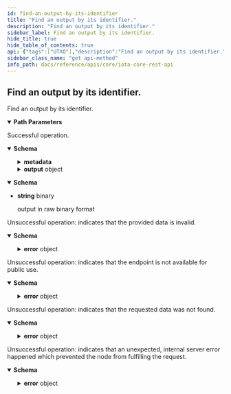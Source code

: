 ```yaml
---
id: find-an-output-by-its-identifier
title: "Find an output by its identifier."
description: "Find an output by its identifier."
sidebar_label: Find an output by its identifier.
hide_title: true
hide_table_of_contents: true
api: {"tags":["UTXO"],"description":"Find an output by its identifier.","parameters":[{"in":"path","name":"outputId","schema":{"type":"string"},"required":true,"description":"Identifier of the output encoded in hex. An output is identified by the concatenation of `transactionId+outputIndex`. Hex-encoded with 0x prefix.","example":"0xfa0de75d225cca2799395e5fc340702fc7eac821d2bdd79911126f131ae097a20100"}],"responses":{"200":{"description":"Successful operation.","content":{"application/json":{"schema":{"description":"Returns an output and its metadata.","properties":{"metadata":{"description":"Metadata of the output.","allOf":[{"description":"Returns metadata about an output.","properties":{"blockId":{"type":"string","description":"The block identifier that references the output. Hex-encoded with 0x prefix."},"transactionId":{"type":"string","description":"The identifier of the transaction. Hex-encoded with 0x prefix."},"outputIndex":{"type":"integer","description":"The index of the output."},"isSpent":{"type":"boolean","description":"Tells if the output is spent or not."},"milestoneIndexSpent":{"type":"integer","description":"The milestone index at which this output was spent."},"milestoneTimestampSpent":{"type":"integer","description":"The milestone timestamp this output was spent."},"transactionIdSpent":{"type":"string","description":"The transaction this output was spent with. Hex-encoded with 0x prefix."},"milestoneIndexBooked":{"type":"integer","description":"The milestone index at which the output was booked."},"milestoneTimestampBooked":{"type":"integer","description":"The milestone unix timestamp at which the output was booked."},"ledgerIndex":{"type":"integer","description":"The current ledger index for which the request was made."}},"required":["blockId","transactionId","outputIndex","isSpent","milestoneIndexBooked","milestoneTimestampBooked","ledgerIndex"]}]},"output":{"description":"The actual output content.","anyOf":[{"description":"Describes a basic output with optional features.","properties":{"type":{"type":"integer","description":"Set to value 3 to denote a Basic Output."},"amount":{"type":"string","description":"The amount of IOTA tokens to deposit with this BasicOutput output. Plain string encoded number."},"nativeTokens":{"type":"array","description":"Native tokens held by the otuput.","items":{"anyOf":[{"description":"A native token and its balance in the output.","properties":{"tokenId":{"type":"string","description":"Hex-encoded identifier with 0x prefix of the native token. Same as foundryId of the controlling foundry."},"amount":{"type":"string","description":"Amount of native tokens (up to uint256). Hex-encoded number with 0x prefix."}},"required":["tokenId","amount"]}]}},"unlockConditions":{"type":"array","description":"Unlock condtions that define how the output an be unlocked in a transaction.","items":{"anyOf":[{"description":"Can be unlocked by unlocking the address.","properties":{"type":{"type":"integer","description":"Set to value 0 to denote an Address Unlock Condition."},"address":{"oneOf":[{"description":"The Ed25519 address.","properties":{"type":{"type":"integer","description":"Set to value 0 to denote an Ed25519 Address."},"pubKeyHash":{"type":"string","description":"The hex-encoded, 0x prefixed BLAKE2b-256 hash of the Ed25519 public key"}},"required":["type","pubKeyHash"]},{"description":"Address of an alias account.","properties":{"type":{"type":"integer","description":"Set to value 8 to denote an Alias Address."},"aliasId":{"type":"string","description":"The hex-encoded, 0x prefixed BLAKE2b-256 hash of the outputId that created the alias."}},"required":["type","aliasId"]},{"description":"Address of an NFT account.","properties":{"type":{"type":"integer","description":"Set to value 16 to denote an NFT Address."},"nftId":{"type":"string","description":"The hex-encoded, 0x prefixed BLAKE2b-256 hash of the outputId that created the NFT."}},"required":["type","nftId"]}]}},"required":["type","address"]},{"description":"Can be unlocked by depositing return amount to return address via an output that only has Address Unlock Condition.","properties":{"type":{"type":"integer","description":"Set to value 1 to denote an Dust Deposit Return Unlock Condition."},"returnAddress":{"oneOf":[{"description":"The Ed25519 address.","properties":{"type":{"type":"integer","description":"Set to value 0 to denote an Ed25519 Address."},"pubKeyHash":{"type":"string","description":"The hex-encoded, 0x prefixed BLAKE2b-256 hash of the Ed25519 public key"}},"required":["type","pubKeyHash"]},{"description":"Address of an alias account.","properties":{"type":{"type":"integer","description":"Set to value 8 to denote an Alias Address."},"aliasId":{"type":"string","description":"The hex-encoded, 0x prefixed BLAKE2b-256 hash of the outputId that created the alias."}},"required":["type","aliasId"]},{"description":"Address of an NFT account.","properties":{"type":{"type":"integer","description":"Set to value 16 to denote an NFT Address."},"nftId":{"type":"string","description":"The hex-encoded, 0x prefixed BLAKE2b-256 hash of the outputId that created the NFT."}},"required":["type","nftId"]}]},"returnAmount":{"type":"string","description":"Amount of IOTA tokens the consuming transaction should deposit to the address defined in Return Address. Plain string encoded number."}},"required":["type","returnAddress","returnAmount"]},{"description":"Can be unlocked if the confirming milestone has a >= Unix Timestamp.","properties":{"type":{"type":"integer","description":"Set to value 2 to denote an Timelock Unlock Condition."},"unixTime":{"type":"integer","description":"Unix time (seconds since Unix epoch) starting from which the output can be consumed.","minimum":0,"exclusiveMinimum":true}},"required":["type","unixTime"]},{"description":"Defines a unix time until which only Address, defined in Address Unlock Condition, is allowed to unlock the output. After the unix time, only Return Address can unlock it.","properties":{"type":{"type":"integer","description":"Set to value 3 to denote an Expiration Unlock Condition."},"returnAddress":{"oneOf":[{"description":"The Ed25519 address.","properties":{"type":{"type":"integer","description":"Set to value 0 to denote an Ed25519 Address."},"pubKeyHash":{"type":"string","description":"The hex-encoded, 0x prefixed BLAKE2b-256 hash of the Ed25519 public key"}},"required":["type","pubKeyHash"]},{"description":"Address of an alias account.","properties":{"type":{"type":"integer","description":"Set to value 8 to denote an Alias Address."},"aliasId":{"type":"string","description":"The hex-encoded, 0x prefixed BLAKE2b-256 hash of the outputId that created the alias."}},"required":["type","aliasId"]},{"description":"Address of an NFT account.","properties":{"type":{"type":"integer","description":"Set to value 16 to denote an NFT Address."},"nftId":{"type":"string","description":"The hex-encoded, 0x prefixed BLAKE2b-256 hash of the outputId that created the NFT."}},"required":["type","nftId"]}]},"unixTime":{"type":"integer","description":"Before this unix time, Address Unlock Condition is allowed to unlock the output, after that only the address defined in Return Address.","minimum":0,"exclusiveMinimum":true}},"required":["type","returnAddress","unixTime"]}]}},"features":{"type":"array","description":"Features that add utility to the output but do not impose unlocking conditions.","items":{"anyOf":[{"description":"Identifies the validated sender of the output.","properties":{"type":{"type":"integer","description":"Set to value 0 to denote a Sender Feature."},"sender":{"oneOf":[{"description":"The Ed25519 address.","properties":{"type":{"type":"integer","description":"Set to value 0 to denote an Ed25519 Address."},"pubKeyHash":{"type":"string","description":"The hex-encoded, 0x prefixed BLAKE2b-256 hash of the Ed25519 public key"}},"required":["type","pubKeyHash"]},{"description":"Address of an alias account.","properties":{"type":{"type":"integer","description":"Set to value 8 to denote an Alias Address."},"aliasId":{"type":"string","description":"The hex-encoded, 0x prefixed BLAKE2b-256 hash of the outputId that created the alias."}},"required":["type","aliasId"]},{"description":"Address of an NFT account.","properties":{"type":{"type":"integer","description":"Set to value 16 to denote an NFT Address."},"nftId":{"type":"string","description":"The hex-encoded, 0x prefixed BLAKE2b-256 hash of the outputId that created the NFT."}},"required":["type","nftId"]}]}},"required":["type","sender"]},{"description":"Defines metadata (arbitrary binary data) that will be stored in the output.","properties":{"type":{"type":"integer","description":"Set to value 2 to denote a Metadata Feature."},"data":{"type":"string","description":"Hex-encoded binary data with 0x prefix."}},"required":["type","data"]},{"description":"Defines an indexation tag to which the output can be indexed by additional node plugins.","properties":{"type":{"type":"integer","description":"Set to value 3 to denote a Tag Feature."},"tag":{"type":"string","description":"Hex-encoded binary indexation tag with 0x prefix."}},"required":["type","tag"]}]}}},"required":["type","amount","unlockConditions"]},{"description":"Describes an alias account in the ledger that can be controlled by the state and governance controllers.","properties":{"type":{"type":"integer","description":"Set to value 4 to denote an Alias Output."},"amount":{"type":"string","description":"The amount of IOTA tokens to deposit with this output. Plain string encoded number."},"nativeTokens":{"type":"array","description":"Native tokens held by the otuput.","items":{"anyOf":[{"description":"A native token and its balance in the output.","properties":{"tokenId":{"type":"string","description":"Hex-encoded identifier with 0x prefix of the native token. Same as foundryId of the controlling foundry."},"amount":{"type":"string","description":"Amount of native tokens (up to uint256). Hex-encoded number with 0x prefix."}},"required":["tokenId","amount"]}]}},"aliasId":{"type":"string","description":"Unique identifier of the alias, which is the BLAKE2b-256 hash of the Output ID that created it. Alias Address = Alias Address Type || Alias ID. Hex-encoded data with 0x prefix."},"stateIndex":{"type":"integer","description":"A counter that must increase by 1 every time the alias is state transitioned."},"stateMetadata":{"type":"string","description":"Hex-encoded metadata with 0x prefix that can only be changed by the state controller."},"foundryCounter":{"type":"integer","description":"A counter that denotes the number of foundries created by this alias account."},"unlockConditions":{"type":"array","description":"Unlock condtions that define how the output an be unlocked in a transaction.","items":{"anyOf":[{"description":"Can be unlocked by unlocking the address.","properties":{"type":{"type":"integer","description":"Set to value 4 to denote an  Sate Controller Address Unlock Condition."},"address":{"oneOf":[{"description":"The Ed25519 address.","properties":{"type":{"type":"integer","description":"Set to value 0 to denote an Ed25519 Address."},"pubKeyHash":{"type":"string","description":"The hex-encoded, 0x prefixed BLAKE2b-256 hash of the Ed25519 public key"}},"required":["type","pubKeyHash"]},{"description":"Address of an alias account.","properties":{"type":{"type":"integer","description":"Set to value 8 to denote an Alias Address."},"aliasId":{"type":"string","description":"The hex-encoded, 0x prefixed BLAKE2b-256 hash of the outputId that created the alias."}},"required":["type","aliasId"]},{"description":"Address of an NFT account.","properties":{"type":{"type":"integer","description":"Set to value 16 to denote an NFT Address."},"nftId":{"type":"string","description":"The hex-encoded, 0x prefixed BLAKE2b-256 hash of the outputId that created the NFT."}},"required":["type","nftId"]}]}},"required":["type","address"]},{"description":"Can be unlocked by unlocking the address.","properties":{"type":{"type":"integer","description":"Set to value 5 to denote an  Governor Address Unlock Condition."},"address":{"oneOf":[{"description":"The Ed25519 address.","properties":{"type":{"type":"integer","description":"Set to value 0 to denote an Ed25519 Address."},"pubKeyHash":{"type":"string","description":"The hex-encoded, 0x prefixed BLAKE2b-256 hash of the Ed25519 public key"}},"required":["type","pubKeyHash"]},{"description":"Address of an alias account.","properties":{"type":{"type":"integer","description":"Set to value 8 to denote an Alias Address."},"aliasId":{"type":"string","description":"The hex-encoded, 0x prefixed BLAKE2b-256 hash of the outputId that created the alias."}},"required":["type","aliasId"]},{"description":"Address of an NFT account.","properties":{"type":{"type":"integer","description":"Set to value 16 to denote an NFT Address."},"nftId":{"type":"string","description":"The hex-encoded, 0x prefixed BLAKE2b-256 hash of the outputId that created the NFT."}},"required":["type","nftId"]}]}},"required":["type","address"]}]}},"features":{"type":"array","description":"Features that add utility to the output but do not impose unlocking conditions.","items":{"anyOf":[{"description":"Identifies the validated sender of the output.","properties":{"type":{"type":"integer","description":"Set to value 0 to denote a Sender Feature."},"sender":{"oneOf":[{"description":"The Ed25519 address.","properties":{"type":{"type":"integer","description":"Set to value 0 to denote an Ed25519 Address."},"pubKeyHash":{"type":"string","description":"The hex-encoded, 0x prefixed BLAKE2b-256 hash of the Ed25519 public key"}},"required":["type","pubKeyHash"]},{"description":"Address of an alias account.","properties":{"type":{"type":"integer","description":"Set to value 8 to denote an Alias Address."},"aliasId":{"type":"string","description":"The hex-encoded, 0x prefixed BLAKE2b-256 hash of the outputId that created the alias."}},"required":["type","aliasId"]},{"description":"Address of an NFT account.","properties":{"type":{"type":"integer","description":"Set to value 16 to denote an NFT Address."},"nftId":{"type":"string","description":"The hex-encoded, 0x prefixed BLAKE2b-256 hash of the outputId that created the NFT."}},"required":["type","nftId"]}]}},"required":["type","sender"]},{"description":"Defines metadata (arbitrary binary data) that will be stored in the output.","properties":{"type":{"type":"integer","description":"Set to value 2 to denote a Metadata Feature."},"data":{"type":"string","description":"Hex-encoded binary data with 0x prefix."}},"required":["type","data"]}]}},"immutableFeatures":{"type":"array","description":"Immutable features that add utility to the output but do not impose unlocking conditions. These features need to be kept in future transitions of the UTXO state machine.","items":{"anyOf":[{"description":"Identifies the validated issuer of the UTXO state machine (alias/NFT).","properties":{"type":{"type":"integer","description":"Set to value 1 to denote an Issuer Feature."},"issuer":{"oneOf":[{"description":"The Ed25519 address.","properties":{"type":{"type":"integer","description":"Set to value 0 to denote an Ed25519 Address."},"pubKeyHash":{"type":"string","description":"The hex-encoded, 0x prefixed BLAKE2b-256 hash of the Ed25519 public key"}},"required":["type","pubKeyHash"]},{"description":"Address of an alias account.","properties":{"type":{"type":"integer","description":"Set to value 8 to denote an Alias Address."},"aliasId":{"type":"string","description":"The hex-encoded, 0x prefixed BLAKE2b-256 hash of the outputId that created the alias."}},"required":["type","aliasId"]},{"description":"Address of an NFT account.","properties":{"type":{"type":"integer","description":"Set to value 16 to denote an NFT Address."},"nftId":{"type":"string","description":"The hex-encoded, 0x prefixed BLAKE2b-256 hash of the outputId that created the NFT."}},"required":["type","nftId"]}]}},"required":["type","issuer"]},{"description":"Defines metadata (arbitrary binary data) that will be stored in the output.","properties":{"type":{"type":"integer","description":"Set to value 2 to denote a Metadata Feature."},"data":{"type":"string","description":"Hex-encoded binary data with 0x prefix."}},"required":["type","data"]}]}}},"required":["type","amount","aliasId","stateIndex","foundryCounter","unlockConditions"]},{"description":"Describes a foundry output that is controlled by an alias.","properties":{"type":{"type":"integer","description":"Set to value5 to denote a Foundry Output."},"amount":{"type":"string","description":"The amount of IOTA tokens to deposit with this output. Plain string encoded number."},"nativeTokens":{"type":"array","description":"Native tokens held by the otuput.","items":{"anyOf":[{"description":"A native token and its balance in the output.","properties":{"tokenId":{"type":"string","description":"Hex-encoded identifier with 0x prefix of the native token. Same as foundryId of the controlling foundry."},"amount":{"type":"string","description":"Amount of native tokens (up to uint256). Hex-encoded number with 0x prefix."}},"required":["tokenId","amount"]}]}},"serialNumber":{"type":"integer","description":"The serial number of the foundry with respect to the controlling alias."},"tokenScheme":{"type":"array","description":"Defines the supply control scheme of the tokens controlled by the foundry.","items":{"oneOf":[{"description":"Defines the simple supply control scheme of native tokens. Tokens can be minted by the foundry without additional restrictions as long as maximum supply is requested and circulating supply is not negative.","properties":{"type":{"type":"integer","description":"Set to value 0 to denote an Simple Token Scheme."},"mintedTokens":{"type":"string","description":"Minted tokens controlled by this foundry. Hex-encoded number with 0x prefix."},"meltedTokens":{"type":"string","description":"Melted tokens controlled by this foundry. Hex-encoded number with 0x prefix."},"maxSupply":{"type":"string","description":"Maximum supply of tokens controlled by this foundry. Hex-encoded number with 0x prefix."}},"required":["type","mintedTokens","meltedTokens","maxSupply"]}]}},"unlockConditions":{"type":"array","description":"Unlock condtions that define how the output an be unlocked in a transaction.","items":{"anyOf":[{"description":"Can be unlocked by unlocking the permanent alias address. The unlock condition has to be kept in future state transitions of the UTXO state machine.","properties":{"type":{"type":"integer","description":"Set to value 6 to denote an Immutable Alias Address Unlock Condition."},"address":{"oneOf":[{"description":"Address of an alias account.","properties":{"type":{"type":"integer","description":"Set to value 8 to denote an Alias Address."},"aliasId":{"type":"string","description":"The hex-encoded, 0x prefixed BLAKE2b-256 hash of the outputId that created the alias."}},"required":["type","aliasId"]}]}},"required":["type","address"]}]}},"features":{"type":"array","description":"Features that add utility to the output but do not impose unlocking conditions.","items":{"anyOf":[{"description":"Defines metadata (arbitrary binary data) that will be stored in the output.","properties":{"type":{"type":"integer","description":"Set to value 2 to denote a Metadata Feature."},"data":{"type":"string","description":"Hex-encoded binary data with 0x prefix."}},"required":["type","data"]}]}},"immutableFeatures":{"type":"array","description":"Immutable features that add utility to the output but do not impose unlocking conditions. These features need to be kept in future transitions of the UTXO state machine.","items":{"anyOf":[{"description":"Defines metadata (arbitrary binary data) that will be stored in the output.","properties":{"type":{"type":"integer","description":"Set to value 2 to denote a Metadata Feature."},"data":{"type":"string","description":"Hex-encoded binary data with 0x prefix."}},"required":["type","data"]}]}}},"required":["type","amount","serialNumber","tokenScheme","unlockConditions"]},{"description":"escribes an NFT output, a globally unique token with metadata attached.","properties":{"type":{"type":"integer","description":"Set to value 6 to denote a NFT Output."},"amount":{"type":"string","description":"The amount of IOTA tokens to deposit with this output. Plain string encoded number."},"nativeTokens":{"type":"array","description":"Native tokens held by the otuput.","items":{"anyOf":[{"description":"A native token and its balance in the output.","properties":{"tokenId":{"type":"string","description":"Hex-encoded identifier with 0x prefix of the native token. Same as foundryId of the controlling foundry."},"amount":{"type":"string","description":"Amount of native tokens (up to uint256). Hex-encoded number with 0x prefix."}},"required":["tokenId","amount"]}]}},"nftId":{"type":"string","description":"Unique identifier of the NFT, which is the BLAKE2b-256 hash of the Output ID that created it. NFT Address = NFT Address Type || NFT ID. Hex-encoded data with 0x prefix."},"unlockConditions":{"type":"array","description":"Unlock condtions that define how the output an be unlocked in a transaction.","items":{"anyOf":[{"description":"Can be unlocked by unlocking the address.","properties":{"type":{"type":"integer","description":"Set to value 0 to denote an Address Unlock Condition."},"address":{"oneOf":[{"description":"The Ed25519 address.","properties":{"type":{"type":"integer","description":"Set to value 0 to denote an Ed25519 Address."},"pubKeyHash":{"type":"string","description":"The hex-encoded, 0x prefixed BLAKE2b-256 hash of the Ed25519 public key"}},"required":["type","pubKeyHash"]},{"description":"Address of an alias account.","properties":{"type":{"type":"integer","description":"Set to value 8 to denote an Alias Address."},"aliasId":{"type":"string","description":"The hex-encoded, 0x prefixed BLAKE2b-256 hash of the outputId that created the alias."}},"required":["type","aliasId"]},{"description":"Address of an NFT account.","properties":{"type":{"type":"integer","description":"Set to value 16 to denote an NFT Address."},"nftId":{"type":"string","description":"The hex-encoded, 0x prefixed BLAKE2b-256 hash of the outputId that created the NFT."}},"required":["type","nftId"]}]}},"required":["type","address"]},{"description":"Can be unlocked by depositing return amount to return address via an output that only has Address Unlock Condition.","properties":{"type":{"type":"integer","description":"Set to value 1 to denote an Dust Deposit Return Unlock Condition."},"returnAddress":{"oneOf":[{"description":"The Ed25519 address.","properties":{"type":{"type":"integer","description":"Set to value 0 to denote an Ed25519 Address."},"pubKeyHash":{"type":"string","description":"The hex-encoded, 0x prefixed BLAKE2b-256 hash of the Ed25519 public key"}},"required":["type","pubKeyHash"]},{"description":"Address of an alias account.","properties":{"type":{"type":"integer","description":"Set to value 8 to denote an Alias Address."},"aliasId":{"type":"string","description":"The hex-encoded, 0x prefixed BLAKE2b-256 hash of the outputId that created the alias."}},"required":["type","aliasId"]},{"description":"Address of an NFT account.","properties":{"type":{"type":"integer","description":"Set to value 16 to denote an NFT Address."},"nftId":{"type":"string","description":"The hex-encoded, 0x prefixed BLAKE2b-256 hash of the outputId that created the NFT."}},"required":["type","nftId"]}]},"returnAmount":{"type":"string","description":"Amount of IOTA tokens the consuming transaction should deposit to the address defined in Return Address. Plain string encoded number."}},"required":["type","returnAddress","returnAmount"]},{"description":"Can be unlocked if the confirming milestone has a >= Unix Timestamp.","properties":{"type":{"type":"integer","description":"Set to value 2 to denote an Timelock Unlock Condition."},"unixTime":{"type":"integer","description":"Unix time (seconds since Unix epoch) starting from which the output can be consumed.","minimum":0,"exclusiveMinimum":true}},"required":["type","unixTime"]},{"description":"Defines a unix time until which only Address, defined in Address Unlock Condition, is allowed to unlock the output. After the unix time, only Return Address can unlock it.","properties":{"type":{"type":"integer","description":"Set to value 3 to denote an Expiration Unlock Condition."},"returnAddress":{"oneOf":[{"description":"The Ed25519 address.","properties":{"type":{"type":"integer","description":"Set to value 0 to denote an Ed25519 Address."},"pubKeyHash":{"type":"string","description":"The hex-encoded, 0x prefixed BLAKE2b-256 hash of the Ed25519 public key"}},"required":["type","pubKeyHash"]},{"description":"Address of an alias account.","properties":{"type":{"type":"integer","description":"Set to value 8 to denote an Alias Address."},"aliasId":{"type":"string","description":"The hex-encoded, 0x prefixed BLAKE2b-256 hash of the outputId that created the alias."}},"required":["type","aliasId"]},{"description":"Address of an NFT account.","properties":{"type":{"type":"integer","description":"Set to value 16 to denote an NFT Address."},"nftId":{"type":"string","description":"The hex-encoded, 0x prefixed BLAKE2b-256 hash of the outputId that created the NFT."}},"required":["type","nftId"]}]},"unixTime":{"type":"integer","description":"Before this unix time, Address Unlock Condition is allowed to unlock the output, after that only the address defined in Return Address.","minimum":0,"exclusiveMinimum":true}},"required":["type","returnAddress","unixTime"]}]}},"features":{"type":"array","description":"Features that add utility to the output but do not impose unlocking conditions.","items":{"anyOf":[{"description":"Identifies the validated sender of the output.","properties":{"type":{"type":"integer","description":"Set to value 0 to denote a Sender Feature."},"sender":{"oneOf":[{"description":"The Ed25519 address.","properties":{"type":{"type":"integer","description":"Set to value 0 to denote an Ed25519 Address."},"pubKeyHash":{"type":"string","description":"The hex-encoded, 0x prefixed BLAKE2b-256 hash of the Ed25519 public key"}},"required":["type","pubKeyHash"]},{"description":"Address of an alias account.","properties":{"type":{"type":"integer","description":"Set to value 8 to denote an Alias Address."},"aliasId":{"type":"string","description":"The hex-encoded, 0x prefixed BLAKE2b-256 hash of the outputId that created the alias."}},"required":["type","aliasId"]},{"description":"Address of an NFT account.","properties":{"type":{"type":"integer","description":"Set to value 16 to denote an NFT Address."},"nftId":{"type":"string","description":"The hex-encoded, 0x prefixed BLAKE2b-256 hash of the outputId that created the NFT."}},"required":["type","nftId"]}]}},"required":["type","sender"]},{"description":"Identifies the validated issuer of the UTXO state machine (alias/NFT).","properties":{"type":{"type":"integer","description":"Set to value 1 to denote an Issuer Feature."},"issuer":{"oneOf":[{"description":"The Ed25519 address.","properties":{"type":{"type":"integer","description":"Set to value 0 to denote an Ed25519 Address."},"pubKeyHash":{"type":"string","description":"The hex-encoded, 0x prefixed BLAKE2b-256 hash of the Ed25519 public key"}},"required":["type","pubKeyHash"]},{"description":"Address of an alias account.","properties":{"type":{"type":"integer","description":"Set to value 8 to denote an Alias Address."},"aliasId":{"type":"string","description":"The hex-encoded, 0x prefixed BLAKE2b-256 hash of the outputId that created the alias."}},"required":["type","aliasId"]},{"description":"Address of an NFT account.","properties":{"type":{"type":"integer","description":"Set to value 16 to denote an NFT Address."},"nftId":{"type":"string","description":"The hex-encoded, 0x prefixed BLAKE2b-256 hash of the outputId that created the NFT."}},"required":["type","nftId"]}]}},"required":["type","issuer"]},{"description":"Defines metadata (arbitrary binary data) that will be stored in the output.","properties":{"type":{"type":"integer","description":"Set to value 2 to denote a Metadata Feature."},"data":{"type":"string","description":"Hex-encoded binary data with 0x prefix."}},"required":["type","data"]},{"description":"Defines an indexation tag to which the output can be indexed by additional node plugins.","properties":{"type":{"type":"integer","description":"Set to value 3 to denote a Tag Feature."},"tag":{"type":"string","description":"Hex-encoded binary indexation tag with 0x prefix."}},"required":["type","tag"]}]}},"immutableFeatures":{"type":"array","description":"Immutable features that add utility to the output but do not impose unlocking conditions. These features need to be kept in future transitions of the UTXO state machine.","items":{"anyOf":[{"description":"Identifies the validated issuer of the UTXO state machine (alias/NFT).","properties":{"type":{"type":"integer","description":"Set to value 1 to denote an Issuer Feature."},"issuer":{"oneOf":[{"description":"The Ed25519 address.","properties":{"type":{"type":"integer","description":"Set to value 0 to denote an Ed25519 Address."},"pubKeyHash":{"type":"string","description":"The hex-encoded, 0x prefixed BLAKE2b-256 hash of the Ed25519 public key"}},"required":["type","pubKeyHash"]},{"description":"Address of an alias account.","properties":{"type":{"type":"integer","description":"Set to value 8 to denote an Alias Address."},"aliasId":{"type":"string","description":"The hex-encoded, 0x prefixed BLAKE2b-256 hash of the outputId that created the alias."}},"required":["type","aliasId"]},{"description":"Address of an NFT account.","properties":{"type":{"type":"integer","description":"Set to value 16 to denote an NFT Address."},"nftId":{"type":"string","description":"The hex-encoded, 0x prefixed BLAKE2b-256 hash of the outputId that created the NFT."}},"required":["type","nftId"]}]}},"required":["type","issuer"]},{"description":"Defines metadata (arbitrary binary data) that will be stored in the output.","properties":{"type":{"type":"integer","description":"Set to value 2 to denote a Metadata Feature."},"data":{"type":"string","description":"Hex-encoded binary data with 0x prefix."}},"required":["type","data"]}]}}},"required":["type","amount","nftId","unlockConditions"]}]}},"required":["metadata","output"]},"examples":{"unspent":{"value":{"metadata":{"blockId":"0x9cd745ef6800c8e8c80b09174ee4b250b3c43dfa62d7c6a4e61f848febf731a0","transactionId":"0x1ee46e19f4219ee65afc10227d0ca22753f76ef32d1e922e5cbe3fbc9b5a5298","outputIndex":1,"isSpent":false,"milestoneIndexBooked":1234567,"milestoneTimestampBooked":1643207146,"ledgerIndex":946704},"output":{"type":3,"amount":"1000","unlockConditions":[{"type":0,"address":{"type":0,"pubKeyHash":"0x8eaf87ac1f52eb05f2c7c0c15502df990a228838dc37bd18de9503d69afd257d"}}]}}},"spent":{"value":{"metadata":{"blockId":"0x9cd745ef6800c8e8c80b09174ee4b250b3c43dfa62d7c6a4e61f848febf731a0","transactionId":"0xfa0de75d225cca2799395e5fc340702fc7eac821d2bdd79911126f131ae097a2","outputIndex":1,"isSpent":true,"milestoneIndexSpent":1234570,"milestoneTimestampSpent":1643207176,"transactionIdSpent":"0xaf7579fb57746219561072c2cc0e4d0fbb8d493d075bd21bf25ae81a450c11ef","milestoneIndexBooked":1234567,"milestoneTimestampBooked":1643207146,"ledgerIndex":946704},"output":{"type":3,"amount":"1000","unlockConditions":[{"type":0,"address":{"type":0,"pubKeyHash":"0x8eaf87ac1f52eb05f2c7c0c15502df990a228838dc37bd18de9503d69afd257d"}}]}}}}},"application/vnd.iota.serializer-v1":{"schema":{"type":"string","format":"binary","description":"output in raw binary format","example":"0440420f00000000000004056b0c542e18ac5f44a1c13c5922564b7accba030000000000010000000204007ffec9e1233204d9c6dce6812b1539ee96af691ca2e4d9065daa85907d33e5d305007ffec9e1233204d9c6dce6812b1539ee96af691ca2e4d9065daa85907d33e5d30200007ffec9e1233204d9c6dce6812b1539ee96af691ca2e4d9065daa85907d33e5d30203000102030101007ffec9e1233204d9c6dce6812b1539ee96af691ca2e4d9065daa85907d33e5d3"}}}},"400":{"description":"Unsuccessful operation: indicates that the provided data is invalid.","content":{"application/json":{"schema":{"description":"Indicates that the request was bad.","allOf":[{"description":"The error format.","properties":{"error":{"type":"object","properties":{"code":{"type":"string","description":"The application error code."},"message":{"type":"string","description":"The error reason."}},"required":["code","message"]}},"required":["error"]}],"example":{"error":{"code":400,"message":"invalid data provided"}}}}}},"403":{"description":"Unsuccessful operation: indicates that the endpoint is not available for public use.","content":{"application/json":{"schema":{"description":"Indicates that this endpoint is not available for public use.","allOf":[{"description":"The error format.","properties":{"error":{"type":"object","properties":{"code":{"type":"string","description":"The application error code."},"message":{"type":"string","description":"The error reason."}},"required":["code","message"]}},"required":["error"]}],"example":{"error":{"code":403,"message":"not available for public use"}}}}}},"404":{"description":"Unsuccessful operation: indicates that the requested data was not found.","content":{"application/json":{"schema":{"description":"Indicates that the data was not found.","allOf":[{"description":"The error format.","properties":{"error":{"type":"object","properties":{"code":{"type":"string","description":"The application error code."},"message":{"type":"string","description":"The error reason."}},"required":["code","message"]}},"required":["error"]}],"example":{"error":{"code":404,"message":"could not find data"}}}}}},"500":{"description":"Unsuccessful operation: indicates that an unexpected, internal server error happened which prevented the node from fulfilling the request.","content":{"application/json":{"schema":{"description":"Indicates that the server encountered an unexpected condition, which prevented it from fulfilling the request by the client.","allOf":[{"description":"The error format.","properties":{"error":{"type":"object","properties":{"code":{"type":"string","description":"The application error code."},"message":{"type":"string","description":"The error reason."}},"required":["code","message"]}},"required":["error"]}],"example":{"error":{"code":500,"message":"internal server error"}}}}}}},"method":"get","path":"/api/core/v2/outputs/{outputId}","servers":[{"url":"http://127.0.0.1:14265"}],"info":{"title":"IOTA CORE REST API","description":"This document specifies the REST API for IOTA CORE node software.","contact":{"email":"contact@iota.org"},"license":{"name":"Apache 2.0","url":"http://www.apache.org/licenses/LICENSE-2.0.html"},"version":"2.0.0"},"postman":{"name":"Find an output by its identifier.","description":{"content":"Find an output by its identifier.","type":"text/plain"},"url":{"path":["api","core","v2","outputs",":outputId"],"host":["{{baseUrl}}"],"query":[],"variable":[{"disabled":false,"description":{"content":"(Required) Identifier of the output encoded in hex. An output is identified by the concatenation of `transactionId+outputIndex`. Hex-encoded with 0x prefix.","type":"text/plain"},"type":"any","value":"","key":"outputId"}]},"header":[{"key":"Accept","value":"application/json"}],"method":"GET"}}
sidebar_class_name: "get api-method"
info_path: docs/reference/apis/core/iota-core-rest-api
---
```



## Find an output by its identifier.



Find an output by its identifier.

<details style={{"marginBottom":"1rem"}} data-collapsed={false} open={true}><summary style={{}}><strong>Path Parameters</strong></summary><div><ul><ParamsItem className={"paramsItem"} param={{"in":"path","name":"outputId","schema":{"type":"string"},"required":true,"description":"Identifier of the output encoded in hex. An output is identified by the concatenation of `transactionId+outputIndex`. Hex-encoded with 0x prefix.","example":"0xfa0de75d225cca2799395e5fc340702fc7eac821d2bdd79911126f131ae097a20100"}}></ParamsItem></ul></div></details><div><ApiTabs><TabItem label={"200"} value={"200"}><div>

Successful operation.

</div><div><MimeTabs groupId={"mime-type"}><TabItem label={"application/json"} value={"application/json"}><SchemaTabs groupId={"schema-tabs"}><TabItem label={"Schema"} value={"Schema"}><details style={{}} data-collapsed={false} open={true}><summary style={{"textAlign":"left"}}><strong>Schema</strong></summary><div style={{"textAlign":"left","marginLeft":"1rem"}}></div><ul style={{"marginLeft":"1rem"}}><SchemaItem collapsible={true} className={"schemaItem"}><details style={{}}><summary style={{}}><strong>metadata</strong><span style={{"opacity":"0.6"}}> </span></summary><div style={{"marginLeft":"1rem"}}><div style={{"marginTop":".5rem","marginBottom":".5rem"}}>

Returns metadata about an output.

</div><SchemaItem collapsible={false} name={"blockId"} required={false} schemaDescription={"The block identifier that references the output. Hex-encoded with 0x prefix."} schemaName={"string"} qualifierMessage={undefined} defaultValue={undefined}></SchemaItem><SchemaItem collapsible={false} name={"transactionId"} required={false} schemaDescription={"The identifier of the transaction. Hex-encoded with 0x prefix."} schemaName={"string"} qualifierMessage={undefined} defaultValue={undefined}></SchemaItem><SchemaItem collapsible={false} name={"outputIndex"} required={false} schemaDescription={"The index of the output."} schemaName={"integer"} qualifierMessage={undefined} defaultValue={undefined}></SchemaItem><SchemaItem collapsible={false} name={"isSpent"} required={false} schemaDescription={"Tells if the output is spent or not."} schemaName={"boolean"} qualifierMessage={undefined} defaultValue={undefined}></SchemaItem><SchemaItem collapsible={false} name={"milestoneIndexSpent"} required={false} schemaDescription={"The milestone index at which this output was spent."} schemaName={"integer"} qualifierMessage={undefined} defaultValue={undefined}></SchemaItem><SchemaItem collapsible={false} name={"milestoneTimestampSpent"} required={false} schemaDescription={"The milestone timestamp this output was spent."} schemaName={"integer"} qualifierMessage={undefined} defaultValue={undefined}></SchemaItem><SchemaItem collapsible={false} name={"transactionIdSpent"} required={false} schemaDescription={"The transaction this output was spent with. Hex-encoded with 0x prefix."} schemaName={"string"} qualifierMessage={undefined} defaultValue={undefined}></SchemaItem><SchemaItem collapsible={false} name={"milestoneIndexBooked"} required={false} schemaDescription={"The milestone index at which the output was booked."} schemaName={"integer"} qualifierMessage={undefined} defaultValue={undefined}></SchemaItem><SchemaItem collapsible={false} name={"milestoneTimestampBooked"} required={false} schemaDescription={"The milestone unix timestamp at which the output was booked."} schemaName={"integer"} qualifierMessage={undefined} defaultValue={undefined}></SchemaItem><SchemaItem collapsible={false} name={"ledgerIndex"} required={false} schemaDescription={"The current ledger index for which the request was made."} schemaName={"integer"} qualifierMessage={undefined} defaultValue={undefined}></SchemaItem></div></details></SchemaItem><SchemaItem collapsible={true} className={"schemaItem"}><details style={{}}><summary style={{}}><strong>output</strong><span style={{"opacity":"0.6"}}> object</span></summary><div style={{"marginLeft":"1rem"}}><div style={{"marginTop":".5rem","marginBottom":".5rem"}}>

The actual output content.

</div><div><div><span className={"badge badge--info"}>anyOf</span><SchemaTabs><TabItem label={"MOD1"} value={"0-item-properties"}><SchemaItem collapsible={false} name={"type"} required={false} schemaDescription={"Set to value 3 to denote a Basic Output."} schemaName={"integer"} qualifierMessage={undefined} defaultValue={undefined}></SchemaItem><SchemaItem collapsible={false} name={"amount"} required={false} schemaDescription={"The amount of IOTA tokens to deposit with this BasicOutput output. Plain string encoded number."} schemaName={"string"} qualifierMessage={undefined} defaultValue={undefined}></SchemaItem><SchemaItem collapsible={false} name={"nativeTokens"} required={false} schemaDescription={"Native tokens held by the otuput."} schemaName={"object[]"} qualifierMessage={undefined} defaultValue={undefined}></SchemaItem><SchemaItem collapsible={false} name={"unlockConditions"} required={false} schemaDescription={"Unlock condtions that define how the output an be unlocked in a transaction."} schemaName={"object[]"} qualifierMessage={undefined} defaultValue={undefined}></SchemaItem><SchemaItem collapsible={false} name={"features"} required={false} schemaDescription={"Features that add utility to the output but do not impose unlocking conditions."} schemaName={"object[]"} qualifierMessage={undefined} defaultValue={undefined}></SchemaItem></TabItem><TabItem label={"MOD2"} value={"1-item-properties"}><SchemaItem collapsible={false} name={"type"} required={false} schemaDescription={"Set to value 4 to denote an Alias Output."} schemaName={"integer"} qualifierMessage={undefined} defaultValue={undefined}></SchemaItem><SchemaItem collapsible={false} name={"amount"} required={false} schemaDescription={"The amount of IOTA tokens to deposit with this output. Plain string encoded number."} schemaName={"string"} qualifierMessage={undefined} defaultValue={undefined}></SchemaItem><SchemaItem collapsible={false} name={"nativeTokens"} required={false} schemaDescription={"Native tokens held by the otuput."} schemaName={"object[]"} qualifierMessage={undefined} defaultValue={undefined}></SchemaItem><SchemaItem collapsible={false} name={"aliasId"} required={false} schemaDescription={"Unique identifier of the alias, which is the BLAKE2b-256 hash of the Output ID that created it. Alias Address = Alias Address Type || Alias ID. Hex-encoded data with 0x prefix."} schemaName={"string"} qualifierMessage={undefined} defaultValue={undefined}></SchemaItem><SchemaItem collapsible={false} name={"stateIndex"} required={false} schemaDescription={"A counter that must increase by 1 every time the alias is state transitioned."} schemaName={"integer"} qualifierMessage={undefined} defaultValue={undefined}></SchemaItem><SchemaItem collapsible={false} name={"stateMetadata"} required={false} schemaDescription={"Hex-encoded metadata with 0x prefix that can only be changed by the state controller."} schemaName={"string"} qualifierMessage={undefined} defaultValue={undefined}></SchemaItem><SchemaItem collapsible={false} name={"foundryCounter"} required={false} schemaDescription={"A counter that denotes the number of foundries created by this alias account."} schemaName={"integer"} qualifierMessage={undefined} defaultValue={undefined}></SchemaItem><SchemaItem collapsible={false} name={"unlockConditions"} required={false} schemaDescription={"Unlock condtions that define how the output an be unlocked in a transaction."} schemaName={"object[]"} qualifierMessage={undefined} defaultValue={undefined}></SchemaItem><SchemaItem collapsible={false} name={"features"} required={false} schemaDescription={"Features that add utility to the output but do not impose unlocking conditions."} schemaName={"object[]"} qualifierMessage={undefined} defaultValue={undefined}></SchemaItem><SchemaItem collapsible={false} name={"immutableFeatures"} required={false} schemaDescription={"Immutable features that add utility to the output but do not impose unlocking conditions. These features need to be kept in future transitions of the UTXO state machine."} schemaName={"object[]"} qualifierMessage={undefined} defaultValue={undefined}></SchemaItem></TabItem><TabItem label={"MOD3"} value={"2-item-properties"}><SchemaItem collapsible={false} name={"type"} required={false} schemaDescription={"Set to value5 to denote a Foundry Output."} schemaName={"integer"} qualifierMessage={undefined} defaultValue={undefined}></SchemaItem><SchemaItem collapsible={false} name={"amount"} required={false} schemaDescription={"The amount of IOTA tokens to deposit with this output. Plain string encoded number."} schemaName={"string"} qualifierMessage={undefined} defaultValue={undefined}></SchemaItem><SchemaItem collapsible={false} name={"nativeTokens"} required={false} schemaDescription={"Native tokens held by the otuput."} schemaName={"object[]"} qualifierMessage={undefined} defaultValue={undefined}></SchemaItem><SchemaItem collapsible={false} name={"serialNumber"} required={false} schemaDescription={"The serial number of the foundry with respect to the controlling alias."} schemaName={"integer"} qualifierMessage={undefined} defaultValue={undefined}></SchemaItem><SchemaItem collapsible={false} name={"tokenScheme"} required={false} schemaDescription={"Defines the supply control scheme of the tokens controlled by the foundry."} schemaName={"object[]"} qualifierMessage={undefined} defaultValue={undefined}></SchemaItem><SchemaItem collapsible={false} name={"unlockConditions"} required={false} schemaDescription={"Unlock condtions that define how the output an be unlocked in a transaction."} schemaName={"object[]"} qualifierMessage={undefined} defaultValue={undefined}></SchemaItem><SchemaItem collapsible={false} name={"features"} required={false} schemaDescription={"Features that add utility to the output but do not impose unlocking conditions."} schemaName={"object[]"} qualifierMessage={undefined} defaultValue={undefined}></SchemaItem><SchemaItem collapsible={false} name={"immutableFeatures"} required={false} schemaDescription={"Immutable features that add utility to the output but do not impose unlocking conditions. These features need to be kept in future transitions of the UTXO state machine."} schemaName={"object[]"} qualifierMessage={undefined} defaultValue={undefined}></SchemaItem></TabItem><TabItem label={"MOD4"} value={"3-item-properties"}><SchemaItem collapsible={false} name={"type"} required={false} schemaDescription={"Set to value 6 to denote a NFT Output."} schemaName={"integer"} qualifierMessage={undefined} defaultValue={undefined}></SchemaItem><SchemaItem collapsible={false} name={"amount"} required={false} schemaDescription={"The amount of IOTA tokens to deposit with this output. Plain string encoded number."} schemaName={"string"} qualifierMessage={undefined} defaultValue={undefined}></SchemaItem><SchemaItem collapsible={false} name={"nativeTokens"} required={false} schemaDescription={"Native tokens held by the otuput."} schemaName={"object[]"} qualifierMessage={undefined} defaultValue={undefined}></SchemaItem><SchemaItem collapsible={false} name={"nftId"} required={false} schemaDescription={"Unique identifier of the NFT, which is the BLAKE2b-256 hash of the Output ID that created it. NFT Address = NFT Address Type || NFT ID. Hex-encoded data with 0x prefix."} schemaName={"string"} qualifierMessage={undefined} defaultValue={undefined}></SchemaItem><SchemaItem collapsible={false} name={"unlockConditions"} required={false} schemaDescription={"Unlock condtions that define how the output an be unlocked in a transaction."} schemaName={"object[]"} qualifierMessage={undefined} defaultValue={undefined}></SchemaItem><SchemaItem collapsible={false} name={"features"} required={false} schemaDescription={"Features that add utility to the output but do not impose unlocking conditions."} schemaName={"object[]"} qualifierMessage={undefined} defaultValue={undefined}></SchemaItem><SchemaItem collapsible={false} name={"immutableFeatures"} required={false} schemaDescription={"Immutable features that add utility to the output but do not impose unlocking conditions. These features need to be kept in future transitions of the UTXO state machine."} schemaName={"object[]"} qualifierMessage={undefined} defaultValue={undefined}></SchemaItem></TabItem></SchemaTabs></div></div></div></details></SchemaItem></ul></details></TabItem><TabItem label={"Example (from schema)"} value={"Example (from schema)"}><ResponseSamples responseExample={"{\n  \"metadata\": {\n    \"blockId\": \"string\",\n    \"transactionId\": \"string\",\n    \"outputIndex\": 0,\n    \"isSpent\": true,\n    \"milestoneIndexSpent\": 0,\n    \"milestoneTimestampSpent\": 0,\n    \"transactionIdSpent\": \"string\",\n    \"milestoneIndexBooked\": 0,\n    \"milestoneTimestampBooked\": 0,\n    \"ledgerIndex\": 0\n  },\n  \"output\": {\n    \"type\": 0,\n    \"amount\": \"string\",\n    \"nativeTokens\": [\n      {\n        \"tokenId\": \"string\",\n        \"amount\": \"string\"\n      }\n    ],\n    \"unlockConditions\": [\n      {\n        \"type\": 0,\n        \"address\": {\n          \"type\": 0,\n          \"pubKeyHash\": \"string\"\n        }\n      },\n      {\n        \"type\": 0,\n        \"returnAddress\": {\n          \"type\": 0,\n          \"pubKeyHash\": \"string\"\n        },\n        \"returnAmount\": \"string\"\n      },\n      {\n        \"type\": 0,\n        \"unixTime\": 0\n      },\n      {\n        \"type\": 0,\n        \"returnAddress\": {\n          \"type\": 0,\n          \"pubKeyHash\": \"string\"\n        },\n        \"unixTime\": 0\n      }\n    ],\n    \"features\": [\n      {\n        \"type\": 0,\n        \"sender\": {\n          \"type\": 0,\n          \"pubKeyHash\": \"string\"\n        }\n      },\n      {\n        \"type\": 0,\n        \"data\": \"string\"\n      },\n      {\n        \"type\": 0,\n        \"tag\": \"string\"\n      }\n    ]\n  }\n}"} language={"json"}></ResponseSamples></TabItem><TabItem label={"Unspent"} value={"Unspent"}><ResponseSamples responseExample={"{\n  \"metadata\": {\n    \"blockId\": \"0x9cd745ef6800c8e8c80b09174ee4b250b3c43dfa62d7c6a4e61f848febf731a0\",\n    \"transactionId\": \"0x1ee46e19f4219ee65afc10227d0ca22753f76ef32d1e922e5cbe3fbc9b5a5298\",\n    \"outputIndex\": 1,\n    \"isSpent\": false,\n    \"milestoneIndexBooked\": 1234567,\n    \"milestoneTimestampBooked\": 1643207146,\n    \"ledgerIndex\": 946704\n  },\n  \"output\": {\n    \"type\": 3,\n    \"amount\": \"1000\",\n    \"unlockConditions\": [\n      {\n        \"type\": 0,\n        \"address\": {\n          \"type\": 0,\n          \"pubKeyHash\": \"0x8eaf87ac1f52eb05f2c7c0c15502df990a228838dc37bd18de9503d69afd257d\"\n        }\n      }\n    ]\n  }\n}"} language={"json"}></ResponseSamples></TabItem><TabItem label={"Spent"} value={"Spent"}><ResponseSamples responseExample={"{\n  \"metadata\": {\n    \"blockId\": \"0x9cd745ef6800c8e8c80b09174ee4b250b3c43dfa62d7c6a4e61f848febf731a0\",\n    \"transactionId\": \"0xfa0de75d225cca2799395e5fc340702fc7eac821d2bdd79911126f131ae097a2\",\n    \"outputIndex\": 1,\n    \"isSpent\": true,\n    \"milestoneIndexSpent\": 1234570,\n    \"milestoneTimestampSpent\": 1643207176,\n    \"transactionIdSpent\": \"0xaf7579fb57746219561072c2cc0e4d0fbb8d493d075bd21bf25ae81a450c11ef\",\n    \"milestoneIndexBooked\": 1234567,\n    \"milestoneTimestampBooked\": 1643207146,\n    \"ledgerIndex\": 946704\n  },\n  \"output\": {\n    \"type\": 3,\n    \"amount\": \"1000\",\n    \"unlockConditions\": [\n      {\n        \"type\": 0,\n        \"address\": {\n          \"type\": 0,\n          \"pubKeyHash\": \"0x8eaf87ac1f52eb05f2c7c0c15502df990a228838dc37bd18de9503d69afd257d\"\n        }\n      }\n    ]\n  }\n}"} language={"json"}></ResponseSamples></TabItem></SchemaTabs></TabItem><TabItem label={"application/vnd.iota.serializer-v1"} value={"application/vnd.iota.serializer-v1"}><SchemaTabs groupId={"schema-tabs"}><TabItem label={"Schema"} value={"Schema"}><details style={{}} data-collapsed={false} open={true}><summary style={{"textAlign":"left"}}><strong>Schema</strong></summary><div style={{"textAlign":"left","marginLeft":"1rem"}}></div><ul style={{"marginLeft":"1rem"}}><li><div><strong>string</strong><span style={{"opacity":"0.6"}}> binary</span><div style={{"marginTop":"var(--ifm-table-cell-padding)"}}>

output in raw binary format

</div></div></li></ul></details></TabItem></SchemaTabs></TabItem></MimeTabs></div></TabItem><TabItem label={"400"} value={"400"}><div>

Unsuccessful operation: indicates that the provided data is invalid.

</div><div><MimeTabs groupId={"mime-type"}><TabItem label={"application/json"} value={"application/json"}><SchemaTabs groupId={"schema-tabs"}><TabItem label={"Schema"} value={"Schema"}><details style={{}} data-collapsed={false} open={true}><summary style={{"textAlign":"left"}}><strong>Schema</strong></summary><div style={{"textAlign":"left","marginLeft":"1rem"}}></div><ul style={{"marginLeft":"1rem"}}><SchemaItem collapsible={true} className={"schemaItem"}><details style={{}}><summary style={{}}><strong>error</strong><span style={{"opacity":"0.6"}}> object</span></summary><div style={{"marginLeft":"1rem"}}><SchemaItem collapsible={false} name={"code"} required={false} schemaDescription={"The application error code."} schemaName={"string"} qualifierMessage={undefined} defaultValue={undefined}></SchemaItem><SchemaItem collapsible={false} name={"message"} required={false} schemaDescription={"The error reason."} schemaName={"string"} qualifierMessage={undefined} defaultValue={undefined}></SchemaItem></div></details></SchemaItem></ul></details></TabItem><TabItem label={"Example (from schema)"} value={"Example (from schema)"}><ResponseSamples responseExample={"{\n  \"error\": {\n    \"code\": \"string\",\n    \"message\": \"string\"\n  }\n}"} language={"json"}></ResponseSamples></TabItem></SchemaTabs></TabItem></MimeTabs></div></TabItem><TabItem label={"403"} value={"403"}><div>

Unsuccessful operation: indicates that the endpoint is not available for public use.

</div><div><MimeTabs groupId={"mime-type"}><TabItem label={"application/json"} value={"application/json"}><SchemaTabs groupId={"schema-tabs"}><TabItem label={"Schema"} value={"Schema"}><details style={{}} data-collapsed={false} open={true}><summary style={{"textAlign":"left"}}><strong>Schema</strong></summary><div style={{"textAlign":"left","marginLeft":"1rem"}}></div><ul style={{"marginLeft":"1rem"}}><SchemaItem collapsible={true} className={"schemaItem"}><details style={{}}><summary style={{}}><strong>error</strong><span style={{"opacity":"0.6"}}> object</span></summary><div style={{"marginLeft":"1rem"}}><SchemaItem collapsible={false} name={"code"} required={false} schemaDescription={"The application error code."} schemaName={"string"} qualifierMessage={undefined} defaultValue={undefined}></SchemaItem><SchemaItem collapsible={false} name={"message"} required={false} schemaDescription={"The error reason."} schemaName={"string"} qualifierMessage={undefined} defaultValue={undefined}></SchemaItem></div></details></SchemaItem></ul></details></TabItem><TabItem label={"Example (from schema)"} value={"Example (from schema)"}><ResponseSamples responseExample={"{\n  \"error\": {\n    \"code\": \"string\",\n    \"message\": \"string\"\n  }\n}"} language={"json"}></ResponseSamples></TabItem></SchemaTabs></TabItem></MimeTabs></div></TabItem><TabItem label={"404"} value={"404"}><div>

Unsuccessful operation: indicates that the requested data was not found.

</div><div><MimeTabs groupId={"mime-type"}><TabItem label={"application/json"} value={"application/json"}><SchemaTabs groupId={"schema-tabs"}><TabItem label={"Schema"} value={"Schema"}><details style={{}} data-collapsed={false} open={true}><summary style={{"textAlign":"left"}}><strong>Schema</strong></summary><div style={{"textAlign":"left","marginLeft":"1rem"}}></div><ul style={{"marginLeft":"1rem"}}><SchemaItem collapsible={true} className={"schemaItem"}><details style={{}}><summary style={{}}><strong>error</strong><span style={{"opacity":"0.6"}}> object</span></summary><div style={{"marginLeft":"1rem"}}><SchemaItem collapsible={false} name={"code"} required={false} schemaDescription={"The application error code."} schemaName={"string"} qualifierMessage={undefined} defaultValue={undefined}></SchemaItem><SchemaItem collapsible={false} name={"message"} required={false} schemaDescription={"The error reason."} schemaName={"string"} qualifierMessage={undefined} defaultValue={undefined}></SchemaItem></div></details></SchemaItem></ul></details></TabItem><TabItem label={"Example (from schema)"} value={"Example (from schema)"}><ResponseSamples responseExample={"{\n  \"error\": {\n    \"code\": \"string\",\n    \"message\": \"string\"\n  }\n}"} language={"json"}></ResponseSamples></TabItem></SchemaTabs></TabItem></MimeTabs></div></TabItem><TabItem label={"500"} value={"500"}><div>

Unsuccessful operation: indicates that an unexpected, internal server error happened which prevented the node from fulfilling the request.

</div><div><MimeTabs groupId={"mime-type"}><TabItem label={"application/json"} value={"application/json"}><SchemaTabs groupId={"schema-tabs"}><TabItem label={"Schema"} value={"Schema"}><details style={{}} data-collapsed={false} open={true}><summary style={{"textAlign":"left"}}><strong>Schema</strong></summary><div style={{"textAlign":"left","marginLeft":"1rem"}}></div><ul style={{"marginLeft":"1rem"}}><SchemaItem collapsible={true} className={"schemaItem"}><details style={{}}><summary style={{}}><strong>error</strong><span style={{"opacity":"0.6"}}> object</span></summary><div style={{"marginLeft":"1rem"}}><SchemaItem collapsible={false} name={"code"} required={false} schemaDescription={"The application error code."} schemaName={"string"} qualifierMessage={undefined} defaultValue={undefined}></SchemaItem><SchemaItem collapsible={false} name={"message"} required={false} schemaDescription={"The error reason."} schemaName={"string"} qualifierMessage={undefined} defaultValue={undefined}></SchemaItem></div></details></SchemaItem></ul></details></TabItem><TabItem label={"Example (from schema)"} value={"Example (from schema)"}><ResponseSamples responseExample={"{\n  \"error\": {\n    \"code\": \"string\",\n    \"message\": \"string\"\n  }\n}"} language={"json"}></ResponseSamples></TabItem></SchemaTabs></TabItem></MimeTabs></div></TabItem></ApiTabs></div>
      